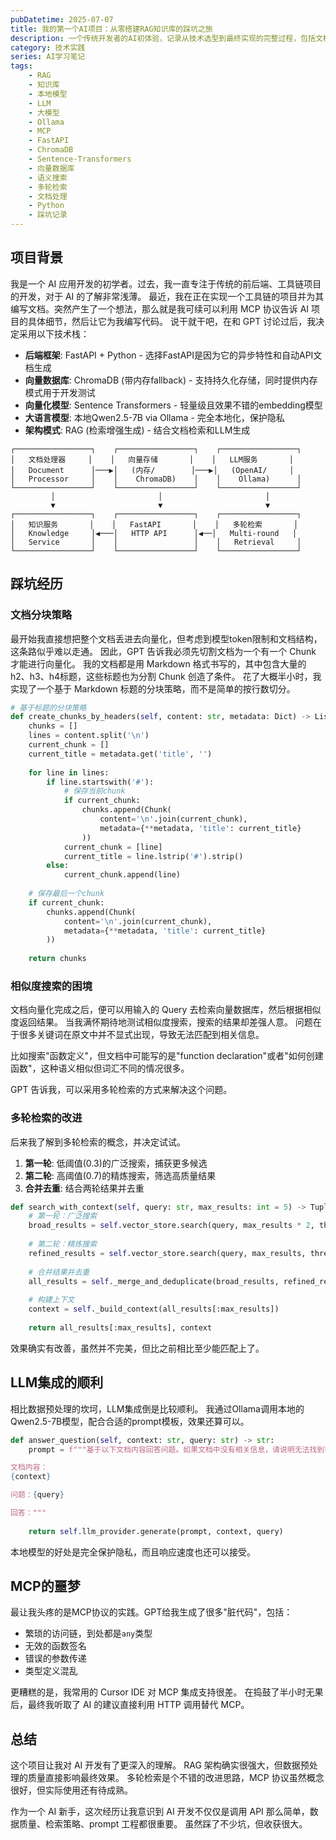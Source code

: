```yaml
---
pubDatetime: 2025-07-07
title: 我的第一个AI项目：从零搭建RAG知识库的踩坑之旅
description: 一个传统开发者的AI初体验，记录从技术选型到最终实现的完整过程，包括文档分块、多轮检索、本地LLM集成等关键技术的实践心得
category: 技术实践
series: AI学习笔记
tags:
    - RAG
    - 知识库
    - 本地模型
    - LLM
    - 大模型
    - Ollama
    - MCP
    - FastAPI
    - ChromaDB
    - Sentence-Transformers
    - 向量数据库
    - 语义搜索
    - 多轮检索
    - 文档处理
    - Python
    - 踩坑记录
---
```


## 项目背景

我是一个 AI 应用开发的初学者。过去，我一直专注于传统的前后端、工具链项目的开发，对于 AI 的了解非常浅薄。
最近，我在正在实现一个工具链的项目并为其编写文档。突然产生了一个想法，那么就是我可续可以利用 MCP 协议告诉 AI 项目的具体细节，然后让它为我编写代码。
说干就干吧，在和 GPT 讨论过后，我决定采用以下技术栈：

- **后端框架**: FastAPI + Python - 选择FastAPI是因为它的异步特性和自动API文档生成
- **向量数据库**: ChromaDB (带内存fallback) - 支持持久化存储，同时提供内存模式用于开发测试
- **向量化模型**: Sentence Transformers - 轻量级且效果不错的embedding模型
- **大语言模型**: 本地Qwen2.5-7B via Ollama - 完全本地化，保护隐私
- **架构模式**: RAG (检索增强生成) - 结合文档检索和LLM生成

```mermaid
┌─────────────────┐    ┌─────────────────┐    ┌─────────────────┐
│   文档处理器     │    │   向量存储       │    │   LLM服务       │
│   Document      │───▶│   (内存/        │───▶│   (OpenAI/     │
│   Processor     │    │    ChromaDB)    │    │    Ollama)      │
└─────────────────┘    └─────────────────┘    └─────────────────┘
         │                       │                       │
         ▼                       ▼                       ▼
┌─────────────────┐    ┌─────────────────┐    ┌─────────────────┐
│   知识服务       │    │   FastAPI       │    │   多轮检索       │
│   Knowledge     │◀───│   HTTP API      │◀──│   Multi-round   │
│   Service       │    │                 │    │   Retrieval     │
└─────────────────┘    └─────────────────┘    └─────────────────┘
```

## 踩坑经历

### 文档分块策略

最开始我直接想把整个文档丢进去向量化，但考虑到模型token限制和文档结构，这条路似乎难以走通。
因此，GPT 告诉我必须先切割文档为一个有一个 Chunk 才能进行向量化。
我的文档都是用 Markdown 格式书写的，其中包含大量的h2、h3、h4标题，这些标题也为分割 Chunk 创造了条件。
花了大概半小时，我实现了一个基于 Markdown 标题的分块策略，而不是简单的按行数切分。

```python
# 基于标题的分块策略
def create_chunks_by_headers(self, content: str, metadata: Dict) -> List[Chunk]:
    chunks = []
    lines = content.split('\n')
    current_chunk = []
    current_title = metadata.get('title', '')
    
    for line in lines:
        if line.startswith('#'):
            # 保存当前chunk
            if current_chunk:
                chunks.append(Chunk(
                    content='\n'.join(current_chunk),
                    metadata={**metadata, 'title': current_title}
                ))
            current_chunk = [line]
            current_title = line.lstrip('#').strip()
        else:
            current_chunk.append(line)
    
    # 保存最后一个chunk
    if current_chunk:
        chunks.append(Chunk(
            content='\n'.join(current_chunk),
            metadata={**metadata, 'title': current_title}
        ))
    
    return chunks
```

### 相似度搜索的困境

文档向量化完成之后，便可以用输入的 Query 去检索向量数据库，然后根据相似度返回结果。
当我满怀期待地测试相似度搜索，搜索的结果却差强人意。
问题在于很多关键词在原文中并不显式出现，导致无法匹配到相关信息。

比如搜索"函数定义"，但文档中可能写的是"function declaration"或者"如何创建函数"，这种语义相似但词汇不同的情况很多。

GPT 告诉我，可以采用多轮检索的方式来解决这个问题。

### 多轮检索的改进

后来我了解到多轮检索的概念，并决定试试。

1. **第一轮**: 低阈值(0.3)的广泛搜索，捕获更多候选
2. **第二轮**: 高阈值(0.7)的精炼搜索，筛选高质量结果
3. **合并去重**: 结合两轮结果并去重

```python
def search_with_context(self, query: str, max_results: int = 5) -> Tuple[List[SearchResult], str]:
    # 第一轮：广泛搜索
    broad_results = self.vector_store.search(query, max_results * 2, threshold=0.3)
    
    # 第二轮：精炼搜索
    refined_results = self.vector_store.search(query, max_results, threshold=0.7)
    
    # 合并结果并去重
    all_results = self._merge_and_deduplicate(broad_results, refined_results)
    
    # 构建上下文
    context = self._build_context(all_results[:max_results])
    
    return all_results[:max_results], context
```

效果确实有改善，虽然并不完美，但比之前相比至少能匹配上了。

## LLM集成的顺利

相比数据预处理的坎坷，LLM集成倒是比较顺利。
我通过Ollama调用本地的Qwen2.5-7B模型，配合合适的prompt模板，效果还算可以。

```python
def answer_question(self, context: str, query: str) -> str:
    prompt = f"""基于以下文档内容回答问题。如果文档中没有相关信息，请说明无法找到答案。

文档内容：
{context}

问题：{query}

回答："""
    
    return self.llm_provider.generate(prompt, context, query)
```

本地模型的好处是完全保护隐私，而且响应速度也还可以接受。

## MCP的噩梦

最让我头疼的是MCP协议的实践。GPT给我生成了很多"脏代码"，包括：

- 繁琐的访问链，到处都是`any`类型
- 无效的函数签名
- 错误的参数传递
- 类型定义混乱

更糟糕的是，我常用的 Cursor IDE 对 MCP 集成支持很差。
在捣鼓了半小时无果后，最终我听取了 AI 的建议直接利用 HTTP 调用替代 MCP。

## 总结

这个项目让我对 AI 开发有了更深入的理解。
RAG 架构确实很强大，但数据预处理的质量直接影响最终效果。
多轮检索是个不错的改进思路，MCP 协议虽然概念很好，但实际使用还有待成熟。

作为一个 AI 新手，这次经历让我意识到 AI 开发不仅仅是调用 API 那么简单，数据质量、检索策略、prompt 工程都很重要。
虽然踩了不少坑，但收获很大。